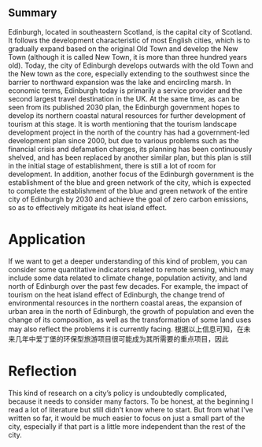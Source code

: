 ## Summary

Edinburgh, located in southeastern Scotland, is the capital city of Scotland. It follows the development characteristic of most English cities, which is to gradually expand based on the original Old Town and develop the New Town (although it is called New Town, it is more than three hundred years old). Today, the city of Edinburgh develops outwards with the old Town and the New town as the core, especially extending to the southwest since the barrier to northward expansion was the lake and encircling marsh. In economic terms, Edinburgh today is primarily a service provider and the second largest travel destination in the UK. At the same time, as can be seen from its published 2030 plan, the Edinburgh government hopes to develop its northern coastal natural resources for further development of tourism at this stage. It is worth mentioning that the tourism landscape development project in the north of the country has had a government-led development plan since 2000, but due to various problems such as the financial crisis and defamation charges, its planning has been continuously shelved, and has been replaced by another similar plan, but this plan is still in the initial stage of establishment, there is still a lot of room for development. In addition, another focus of the Edinburgh government is the establishment of the blue and green network of the city, which is expected to complete the establishment of the blue and green network of the entire city of Edinburgh by 2030 and achieve the goal of zero carbon emissions, so as to effectively mitigate its heat island effect.

# Application

If we want to get a deeper understanding of this kind of problem, you can consider some quantitative indicators related to remote sensing, which may include some data related to climate change, population activity, and land north of Edinburgh over the past few decades. For example, the impact of tourism on the heat island effect of Edinburgh, the change trend of environmental resources in the northern coastal areas, the expansion of urban area in the north of Edinburgh, the growth of population and even the change of its composition, as well as the transformation of some land uses may also reflect the problems it is currently facing. 根据以上信息可知，在未来几年中爱丁堡的环保型旅游项目很可能成为其所需要的重点项目，因此

# Reflection

This kind of research on a city's policy is undoubtedly complicated, because it needs to consider many factors. To be honest, at the beginning I read a lot of literature but still didn't know where to start. But from what I've written so far, it would be much easier to focus on just a small part of the city, especially if that part is a little more independent than the rest of the city.
